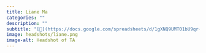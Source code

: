```yaml
---
title: Liane Ma
categories: ""
description: ""
subtitle: "[🔗](https://docs.google.com/spreadsheets/d/1gXNQ9UMT01bU9qr-YDsA2GIpslldHmfwPg1gcOj2GTA/edit?usp=sharing)"
image: headshots/liane.png
image-alt: Headshot of TA
---
```

